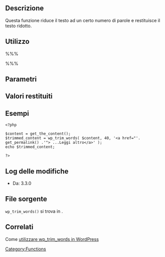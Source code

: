 {{Languages|
{{en|Function Reference/wp_trim_words}}
{{it|Riferimento funzioni/wp_trim_words}}
}}

== Descrizione ==
Questa funzione riduce il testo ad un certo numero di parole e restituisce il testo ridotto.

==Utilizzo==
%%%<?php $trimmed = wp_trim_words( $text, $num_words = 55, $more = null ); ?>%%%

==Parametri==
{{it:Parameter|$text|string|Testo da ridurre.}}
{{it:Parameter|$num_words|integer|Numero di parole.|opzionale|55}}
{{it:Parameter|$more|string|Cosa aggiungere se <tt>$text</tt> deve essere ridotto.|opzionale|'<tt>&amp;hellip;</tt>'}}

== Valori restituiti ==
{{it:Return||string|Testo ridotto.}}

==Esempi==

<pre>
<?php

$content = get_the_content();
$trimmed_content = wp_trim_words( $content, 40, '<a href="'. get_permalink() .'"> ...Leggi altro</a>' );
echo $trimmed_content;

?>
</pre>

== Log delle modifiche ==
* Da: 3.3.0

== File sorgente ==
<tt>wp_trim_words()</tt> si trova in {{Trac|wp-includes/formatting.php}}.

== Correlati ==

Come [http://krogsgard.com/2012/quick-tip-use-wp_trim_words-to-limit-words-in-wordpress/ utilizzare wp_trim_words in WordPress]

{{it:Tag Footer}}

[[Category:Functions]]